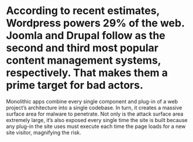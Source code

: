 
<h1>
  According to recent estimates, Wordpress powers 29% of the web. Joomla
  and Drupal follow as the second and third most popular content management
  systems, respectively. That makes them a prime target for bad actors.
</h1>


<Notes>
  Monolithic apps combine every single component and plug-in of a web
  project’s architecture into a single codebase. In turn, it creates a
  massive surface area for malware to penetrate. Not only is the attack
  surface area extremely large, it’s also exposed every single time the
  site is built because any plug-in the site uses must execute each
  time the page loads for a new site visitor, magnifying the risk.
</Notes>
